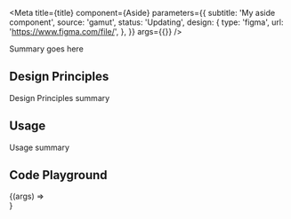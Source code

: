 
<Meta
  title={title}
  component={Aside}
  parameters={{
    subtitle: 'My aside component',
    source: 'gamut',
    status: 'Updating',
    design: {
      type: 'figma',
      url: 'https://www.figma.com/file/',
    },
  }}
  args={{}}
/>

Summary goes here

## Design Principles

Design Principles summary

## Usage

Usage summary

## Code Playground

<Canvas>
  <Story name="Aside">{(args) => <Aside {...args} />}</Story>
</Canvas>

<PropsTable story="Aside" />
